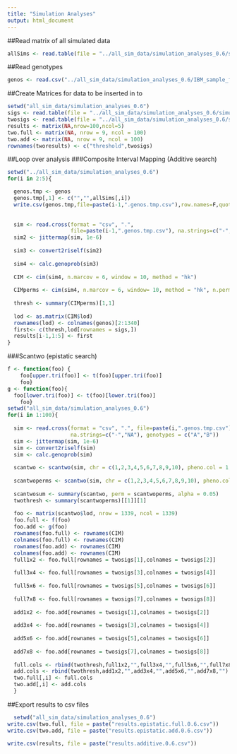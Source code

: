 ```yaml
---
title: "Simulation Analyses"
output: html_document
---
```


##Read matrix of all simulated data
```r
allSims <- read.table(file = "../all_sim_data/simulation_analyses_0.6/simulation_data/Simulated.Data.100.Reps.Herit.0.6.txt",header=T,stringsAsFactors=F)
```

##Read genotypes
```r
genos <- read.csv("../all_sim_data/simulation_analyses_0.6/IBM_sample_final1.csv",header=T,stringsAsFactors=F,na.strings=c("-","NA"))
```

##Create Matrices for data to be inserted in to
```r
setwd("all_sim_data/simulation_analyses_0.6")
sigs <- read.table(file = "../all_sim_data/simulation_analyses_0.6/simulation_data/Genotypic.information.for.4.Additive.QTN.txt",stringsAsFactors=F,header=T)[,1]
twosigs <- read.table(file = "../all_sim_data/simulation_analyses_0.6/simulation_data/Genotypic.information.for.4.Epistatic.QTN.txt",stringsAsFactors=F,header=T)[,1]
results <- matrix(NA,nrow=100,ncol=5)
two.full <- matrix(NA, nrow = 9, ncol = 100)
two.add <- matrix(NA, nrow = 9, ncol = 100)
rownames(tworesults) <- c("threshold",twosigs)
```
##Loop over analysis
###Composite Interval Mapping (Additive search)
```r
setwd("../all_sim_data/simulation_analyses_0.6")
for(i in 2:5){

  genos.tmp <- genos
  genos.tmp[,1] <- c("","",allSims[,i])
  write.csv(genos.tmp,file=paste(i-1,".genos.tmp.csv"),row.names=F,quote=F)
  
  
  sim <- read.cross(format = "csv", ".", 
                    file=paste(i-1,".genos.tmp.csv"), na.strings=c("-","NA"), genotypes = c("A","B"))
  sim2 <- jittermap(sim, 1e-6)
  
  sim3 <- convert2riself(sim2)
  
  sim4 <- calc.genoprob(sim3)
  
  CIM <- cim(sim4, n.marcov = 6, window = 10, method = "hk")
  
  CIMperms <- cim(sim4, n.marcov = 6, window= 10, method = "hk", n.perm = 100)
  
  thresh <- summary(CIMperms)[1,1]
  
  lod <- as.matrix(CIM$lod)
  rownames(lod) <- colnames(genos)[2:1340]
  first<- c(thresh,lod[rownames = sigs,])
  results[i-1,1:5] <- first
}
```

###Scantwo (epistatic search)
```r
f <- function(foo) {
    foo[upper.tri(foo)] <- t(foo)[upper.tri(foo)]
    foo}
g <- function(foo){
  foo[lower.tri(foo)] <- t(foo)[lower.tri(foo)]
    foo}
setwd("all_sim_data/simulation_analyses_0.6")
for(i in 1:100){
  
  sim <- read.cross(format = "csv", ".", file=paste(i,".genos.tmp.csv"),
                    na.strings=c("-","NA"), genotypes = c("A","B"))
  sim <- jittermap(sim, 1e-6)
  sim <- convert2riself(sim)
  sim <- calc.genoprob(sim)
  
  scantwo <- scantwo(sim, chr = c(1,2,3,4,5,6,7,8,9,10), pheno.col = 1, model = "normal", method = "hk", addcovar = NULL, intcovar = NULL, weights = NULL, use = "all.obs")
  
  scantwoperms <- scantwo(sim, chr = c(1,2,3,4,5,6,7,8,9,10), pheno.col = 1, model = "normal", method = "hk", addcovar = NULL, intcovar = NULL, weights = NULL, use = "all.obs", n.perm = 1)
  
  scantwosum <- summary(scantwo, perm = scantwoperms, alpha = 0.05)
  twothresh <- summary(scantwoperms)[[1]][1]
  
  foo <- matrix(scantwo$lod, nrow = 1339, ncol = 1339)
  foo.full <- f(foo)
  foo.add <- g(foo)
  rownames(foo.full) <- rownames(CIM)
  colnames(foo.full) <- rownames(CIM)
  rownames(foo.add) <- rownames(CIM)
  colnames(foo.add) <- rownames(CIM)
  full1x2 <- foo.full[rownames = twosigs[1],colnames = twosigs[2]]
  
  full3x4 <- foo.full[rownames = twosigs[3],colnames = twosigs[4]]
  
  full5x6 <- foo.full[rownames = twosigs[5],colnames = twosigs[6]]
  
  full7x8 <- foo.full[rownames = twosigs[7],colnames = twosigs[8]]
  
  add1x2 <- foo.add[rownames = twosigs[1],colnames = twosigs[2]]
  
  add3x4 <- foo.add[rownames = twosigs[3],colnames = twosigs[4]]
  
  add5x6 <- foo.add[rownames = twosigs[5],colnames = twosigs[6]]
  
  add7x8 <- foo.add[rownames = twosigs[7],colnames = twosigs[8]]
  
  full.cols <- rbind(twothresh,full1x2,"",full3x4,"",full5x6,"",full7x8,"") 
  add.cols <- rbind(twothresh,add1x2,"",add3x4,"",add5x6,"",add7x8,"")
  two.full[,i] <- full.cols
  two.add[,i] <- add.cols
  }
```

##Export results to csv files
```r
  setwd("all_sim_data/simulation_analyses_0.6")
write.csv(two.full, file = paste("results.epistatic.full.0.6.csv"))
write.csv(two.add, file = paste("results.epistatic.add.0.6.csv"))

write.csv(results, file = paste("results.additive.0.6.csv"))
```
